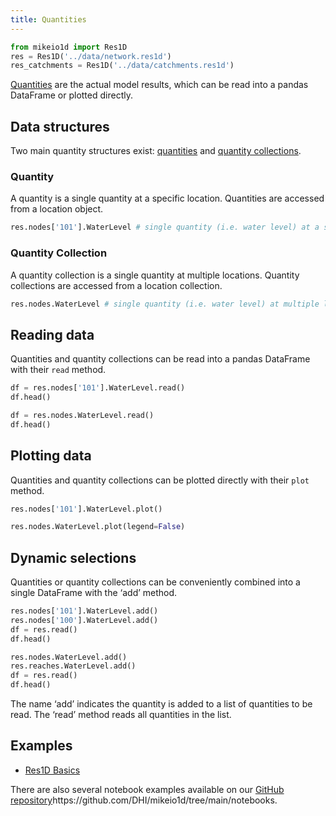 ```yaml
---
title: Quantities
---
```

::: {.hidden}
```python
from mikeio1d import Res1D
res = Res1D('../data/network.res1d')
res_catchments = Res1D('../data/catchments.res1d')
```
:::

[Quantities](`mikeio1d.result_network.ResultQuantity`) are the actual model results, which can be read into a pandas DataFrame or plotted directly.

## Data structures

Two main quantity structures exist: [quantities](`mikeio1d.result_network.ResultQuantity`) and [quantity collections](`mikeio1d.result_network.ResultQuantityCollection`).

### Quantity
A quantity is a single quantity at a specific location. Quantities are accessed from a location object.

```python
res.nodes['101'].WaterLevel # single quantity (i.e. water level) at a single location (i.e. node 101)
```

### Quantity Collection
A quantity collection is a single quantity at multiple locations. Quantity collections are accessed from a location collection.
```python
res.nodes.WaterLevel # single quantity (i.e. water level) at multiple locations (i.e. all nodes)
```

## Reading data
Quantities and quantity collections can be read into a pandas DataFrame with their `read` method.
```python
df = res.nodes['101'].WaterLevel.read()
df.head()
```

```python
df = res.nodes.WaterLevel.read()
df.head()
```

## Plotting data
Quantities and quantity collections can be plotted directly with their `plot` method.
```python
res.nodes['101'].WaterLevel.plot()
```

```python
res.nodes.WaterLevel.plot(legend=False)
```

## Dynamic selections 
Quantities or quantity collections can be conveniently combined into a single DataFrame with the 'add' method.
```python
res.nodes['101'].WaterLevel.add()
res.nodes['100'].WaterLevel.add()
df = res.read()
df.head()
```

```python
res.nodes.WaterLevel.add()
res.reaches.WaterLevel.add()
df = res.read()
df.head()
```

::: callout-note
The name 'add' indicates the quantity is added to a list of quantities to be read. The 'read' method reads all quantities in the list.
:::

## Examples

- [Res1D Basics](../examples/res1d_basic.qmd)

::: callout-tip
There are also several notebook examples available on our [GitHub repository]()https://github.com/DHI/mikeio1d/tree/main/notebooks.
:::